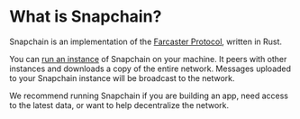# What is Snapchain?
Snapchain is an implementation of the [Farcaster Protocol](https://github.com/farcasterxyz/protocol), written in Rust.

You can [run an instance](guides/running-a-node) of Snapchain on your machine. It peers with other instances and downloads a copy of the entire network. Messages uploaded to your Snapchain instance will be broadcast to the network.

We recommend running Snapchain if you are building an app, need access to the latest data, or want to help decentralize the network.